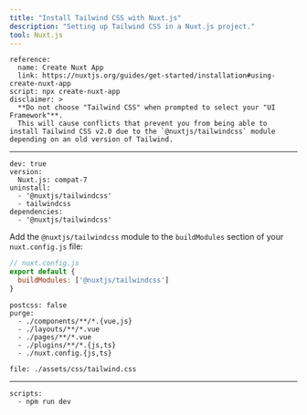 ```yaml
---
title: "Install Tailwind CSS with Nuxt.js"
description: "Setting up Tailwind CSS in a Nuxt.js project."
tool: Nuxt.js
---
```



```preval installation
reference:
  name: Create Nuxt App
  link: https://nuxtjs.org/guides/get-started/installation#using-create-nuxt-app
script: npx create-nuxt-app
disclaimer: >
  **Do not choose "Tailwind CSS" when prompted to select your "UI Framework"**.
  This will cause conflicts that prevent you from being able to install Tailwind CSS v2.0 due to the `@nuxtjs/tailwindcss` module depending on an old version of Tailwind.
```

---

```preval setup
dev: true
version: 
  Nuxt.js: compat-7
uninstall:
  - '@nuxtjs/tailwindcss'
  - tailwindcss
dependencies:
  - '@nuxtjs/tailwindcss'
```

Add the `@nuxtjs/tailwindcss` module to the `buildModules` section of your `nuxt.config.js` file:

```js
// nuxt.config.js
export default {
  buildModules: ['@nuxtjs/tailwindcss']
}
```

```preval configuration
postcss: false
purge:
  - ./components/**/*.{vue,js}
  - ./layouts/**/*.vue
  - ./pages/**/*.vue
  - ./plugins/**/*.{js,ts}
  - ./nuxt.config.{js,ts}
```

```preval include
file: ./assets/css/tailwind.css
```

---

```preval finish
scripts:
  - npm run dev
```

